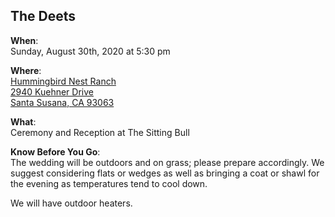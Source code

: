 ## The Deets

**When**:  
Sunday, August 30th, 2020 at 5:30 pm

**Where**:  
[Hummingbird Nest Ranch  
2940 Kuehner Drive  
Santa Susana, CA 93063](http://maps.apple.com/?address=2940,Kuehner+Drive,Santa+Susana,CA,93063)

**What**:  
Ceremony and Reception at The Sitting Bull

**Know Before You Go**:  
The wedding will be outdoors and on grass; please prepare accordingly. We suggest considering flats or wedges as well as bringing a coat or shawl for the evening as temperatures tend to cool down.

We will have outdoor heaters.
